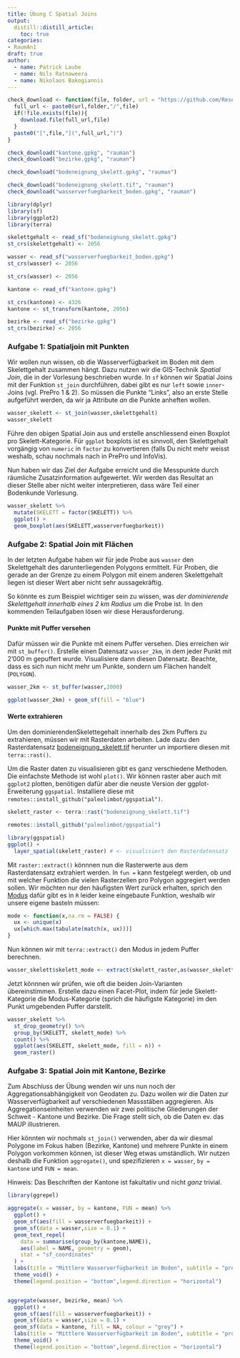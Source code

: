 ```yaml
---
title: Übung C Spatial Joins
output: 
  distill::distill_article:
    toc: true
categories:
- RaumAn1
draft: true
author:
  - name: Patrick Laube
  - name: Nils Ratnaweera
  - name: Nikolaos Bakogiannis
---
```



```r

check_download <- function(file, folder, url = "https://github.com/ResearchMethods-ZHAW/datasets/raw/main/"){
  full_url <- paste0(url,folder,"/",file)
  if(!file.exists(file)){
    download.file(full_url,file)
  }
  paste0("[",file,"](",full_url,")")
}

check_download("kantone.gpkg", "rauman")
check_download("bezirke.gpkg", "rauman")

check_download("bodeneignung_skelett.gpkg", "rauman")

check_download("bodeneignung_skelett.tif", "rauman")
check_download("wasserverfuegbarkeit_boden.gpkg", "rauman")
```

```r
library(dplyr)
library(sf)
library(ggplot2)
library(terra)

skelettgehalt <- read_sf("bodeneignung_skelett.gpkg")
st_crs(skelettgehalt) <- 2056

wasser <- read_sf("wasserverfuegbarkeit_boden.gpkg")
st_crs(wasser) <- 2056

st_crs(wasser) <- 2056

kantone <- read_sf("kantone.gpkg")

st_crs(kantone) <- 4326
kantone <- st_transform(kantone, 2056)

bezirke <- read_sf("bezirke.gpkg")
st_crs(bezirke) <- 2056

```


### Aufgabe 1: Spatialjoin mit Punkten


Wir wollen nun wissen, ob die Wasserverfügbarkeit im Boden mit dem Skelettgehalt zusammen hängt. Dazu nutzen wir die GIS-Technik *Spatial Join*, die in der Vorlesung beschrieben wurde. In `sf` können wir Spatial Joins mit der Funktion `st_join` durchführen, dabei gibt es nur `left` sowie `inner`-Joins (vgl. PrePro 1 & 2). So müssen die Punkte "Links", also an erste Stelle aufgeführt werden, da wir ja Attribute *an* die Punkte anheften wollen.

```r
wasser_skelett <- st_join(wasser,skelettgehalt)
wasser_skelett
```

Führe den obigen Spatial Join aus und erstelle anschliessend einen Boxplot pro Skelett-Kategorie. Für `ggplot` boxplots ist es sinnvoll, den Skelettgehalt vorgängig von `numeric` in `factor` zu konvertieren (falls Du nicht mehr weisst weshalb, schau nochmals nach in PrePro und InfoVis).

Nun haben wir das Ziel der Aufgabe erreicht und die Messpunkte durch räumliche Zusatzinformation aufgewertet. Wir werden das Resultat an dieser Stelle aber nicht weiter interpretieren, dass wäre Teil einer Bodenkunde Vorlesung.

```r

wasser_skelett %>%
  mutate(SKELETT = factor(SKELETT)) %>%
  ggplot() +  
  geom_boxplot(aes(SKELETT,wasserverfuegbarkeit))
```



### Aufgabe 2: Spatial Join mit Flächen



In der letzten Aufgabe haben wir für jede Probe aus `wasser` den Skelettgehalt des darunterliegenden Polygons ermittelt. Für Proben, die gerade an der Grenze zu einem Polygon mit einem anderen Skelettgehalt liegen ist dieser Wert aber nicht sehr aussagekräftig. 

So könnte es zum Beispiel wichtiger sein zu wissen, was *der dominierende Skelettgehalt innerhalb eines 2 km Radius* um die Probe ist. In den kommenden Teilaufgaben lösen wir diese Herausforderung.

#### Punkte mit Puffer versehen

Dafür müssen wir die Punkte mit einem Puffer versehen. Dies erreichen wir mit `st_buffer()`. Erstelle einen Datensatz `wasser_2km`, in dem jeder Punkt mit 2'000 m gepuffert wurde. Visualisiere dann diesen Datensatz. Beachte, dass es sich nun nicht mehr um Punkte, sondern um Flächen handelt (`POLYGON`).

```r
wasser_2km <- st_buffer(wasser,2000)
```

```r
ggplot(wasser_2km) + geom_sf(fill = "blue")
```

#### Werte extrahieren

Um den dominierendenSkelettegehalt innerhalb des 2km Puffers zu extrahieren, müssen wir mit Rasterdaten arbeiten. Lade dazu den Rasterdatensatz [bodeneignung_skelett.tif](https://github.com/ResearchMethods-ZHAW/datasets/raw/main/rauman/bodeneignung_skelett.tif) herunter un importiere diesen mit `terra::rast()`.

Um die Raster daten zu visualisieren gibt es ganz verschiedene Methoden. Die einfachste Methode ist wohl `plot()`. Wir können raster aber auch mit `ggplot2` plotten, benötigen dafür aber die neuste Version der ggplot-Erweiterung `ggspatial`. Installiere diese mit `remotes::install_github("paleolimbot/ggspatial")`.

```r

skelett_raster <- terra::rast("bodeneignung_skelett.tif")

```


```r
remotes::install_github("paleolimbot/ggspatial")
```


```r
library(ggspatial) 
ggplot() + 
  layer_spatial(skelett_raster) # <- visualisiert den Rasterdatensatz
```


Mit `raster::extract()` könnnen nun die Rasterwerte aus dem Rasterdatensatz extrahiert werden. In `fun = ` kann festgelegt werden, ob und mit welcher Funktion die vielen Rasterzellen pro Polygon aggregiert werden sollen. Wir möchten nur den häufigsten Wert zurück erhalten, sprich den [Modus](https://de.wikipedia.org/wiki/Modus_(Statistik)) dafür gibt es in `R` leider keine eingebaute Funktion, weshalb wir unsere eigene basteln müssen:

```r
mode <- function(x,na.rm = FALSE) {
  ux <- unique(x)
  ux[which.max(tabulate(match(x, ux)))]
}
```

Nun können wir mit `terra::extract()` den Modus in jedem Puffer berechnen.

```r
wasser_skelett$skelett_mode <- extract(skelett_raster,as(wasser_skelett, "SpatVector"),fun = mode)[,2]
```

Jetzt könnnen wir prüfen, wie oft die beiden Join-Varianten übereinstimmen. Erstelle dazu einen Facet-Plot, indem für jede Skelett-Kategorie die Modus-Kategorie (sprich die häufigste Kategorie) im den Punkt umgebenden Puffer darstellt.

```r

wasser_skelett %>%
  st_drop_geometry() %>%
  group_by(SKELETT, skelett_mode) %>%
  count() %>%
  ggplot(aes(SKELETT, skelett_mode, fill = n)) +
  geom_raster()
```


### Aufgabe 3: Spatial Join mit Kantone, Bezirke



Zum Abschluss der Übung wenden wir uns nun noch der Aggregationsabhängigkeit von Geodaten zu. Dazu wollen wir die Daten zur Wasserverfügbarkeit auf verschiedenen Massstäben aggregieren. Als Aggregationseinheiten verwenden wir zwei politische Gliederungen der Schweit - Kantone und Bezirke. Die Frage stellt sich, ob die Daten ev. das MAUP illustrieren.

Hier könnten wir nochmals `st_join()` verwenden, aber da wir diesmal Polygone im Fokus haben (Bezirke, Kantone) und mehrere Punkte in einem Polygon vorkommen können, ist dieser Weg etwas umständlich. Wir nutzen deshalb die Funktion `aggregate()`, und spezifizieren `x = wasser`, `by = kantone` und `FUN = mean`.

Hinweis: Das Beschriften der Kantone ist fakultativ und nicht *ganz* trivial.

```r
library(ggrepel)
```

```r

aggregate(x = wasser, by = kantone, FUN = mean) %>%
  ggplot() + 
  geom_sf(aes(fill = wasserverfuegbarkeit)) + 
  geom_sf(data = wasser,size = 0.1) +  
  geom_text_repel(
    data = summarise(group_by(kantone,NAME)),
    aes(label = NAME, geometry = geom),
    stat = "sf_coordinates"
  ) +
  labs(title = "Mittlere Wasserverfügbarkeit im Boden", subtitle = "pro Kanton", fill = "") +
  theme_void() +
  theme(legend.position = "bottom",legend.direction = "horizontal") 


aggregate(wasser, bezirke, mean) %>%
  ggplot() + 
  geom_sf(aes(fill = wasserverfuegbarkeit)) + 
  geom_sf(data = wasser,size = 0.1) +
  geom_sf(data = kantone, fill = NA, colour = "grey") +
  labs(title = "Mittlere Wasserverfügbarkeit im Boden", subtitle = "pro Bezirk", fill = "") +
  theme_void() +
  theme(legend.position = "bottom",legend.direction = "horizontal") 
```

